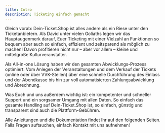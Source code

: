 ```yaml
---
title: Intro
description: Ticketing einfach gemacht
---
```



Gleich vorab: Dein-Ticket.Shop ist alles andere als ein Riese unter den Ticketanbietern. Als David unter vielen Goliaths legen wir das Hauptaugenmerk darauf, Euer Ticketing mit einer Vielzahl an Funktionen so bequem aber auch so einfach, effizient und zeitsparend als möglich zu machen! Davon profitieren nicht nur – aber vor allem – kleine und mittelgroße Kulturveranstalter.

Als All-in-one Lösung haben wir den gesamten Abwicklungs-Prozess optimiert: Vom Anlegen der Veranstaltungen und dem Verkauf der Tickets (online oder über VVK-Stellen) über eine schnelle Durchführung des Einlass und der Abendkasse bis hin zur voll automatisierten Zahlungsabwicklung und Abrechnung.

Was Euch und uns außerdem wichtig ist: ein kompetenter und schneller Support und ein sorgsamer Umgang mit allen Daten. So einfach das gesamte Handling auf Dein-Ticket.Shop ist, so einfach, günstig und transparent sind auch die Plattform-Gebühren.

Alle Anleitungen und die Dokumentation findet Ihr auf den folgenden Seiten. Falls Fragen auftauchen, einfach Kontakt mit uns aufnehmen!
